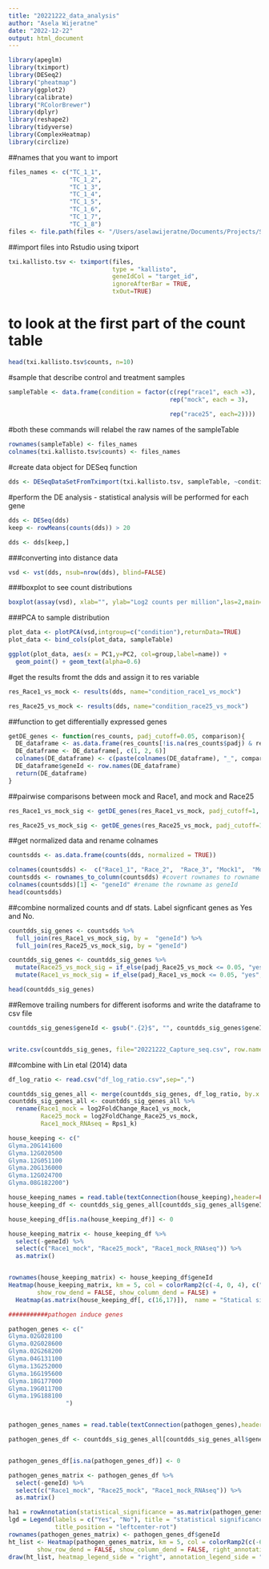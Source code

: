 ```yaml
---
title: "20221222_data_analysis"
author: "Asela Wijeratne"
date: "2022-12-22"
output: html_document
---
```


```r
library(apeglm)
library(tximport)
library(DESeq2)
library("pheatmap")
library(ggplot2)
library(calibrate)
library("RColorBrewer")
library(dplyr)
library(reshape2)
library(tidyverse)
library(ComplexHeatmap)
library(circlize)
```

##names that you want to import 

```r
files_names <- c("TC_1_1", 
                 "TC_1_2",
                 "TC_1_3",
                 "TC_1_4",
                 "TC_1_5",
                 "TC_1_6",
                 "TC_1_7",
                 "TC_1_8")
files <- file.path(files <- "/Users/aselawijeratne/Documents/Projects/Soy_RNAseq/20210208_captureseq/20210628_data_analysis/03_kalisto_alginment", files_names, "abundance.tsv")
```

##import files into Rstudio using txiport 

```r
txi.kallisto.tsv <- tximport(files, 
                             type = "kallisto", 
                             geneIdCol = "target_id", 
                             ignoreAfterBar = TRUE, 
                             txOut=TRUE)
```

# to look at the first part of the count table 

```r
head(txi.kallisto.tsv$counts, n=10)
```

#sample that describe control and treatment samples 

```r
sampleTable <- data.frame(condition = factor(c(rep("race1", each =3),
                                             rep("mock", each = 3), 
                                    
                                             rep("race25", each=2))))
```

#both these commands will relabel the raw names of the sampleTable
```r
rownames(sampleTable) <- files_names
colnames(txi.kallisto.tsv$counts) <- files_names
```


#create data object for DESeq function
```r
dds <- DESeqDataSetFromTximport(txi.kallisto.tsv, sampleTable, ~condition)
```


#perform the DE analysis - statistical analysis will be performed for each gene

```r
dds <- DESeq(dds)
keep <- rowMeans(counts(dds)) > 20

dds <- dds[keep,]

```
###converting into distance data

```r
vsd <- vst(dds, nsub=nrow(dds), blind=FALSE)
```

###boxplot to see count distributions
```r
boxplot(assay(vsd), xlab="", ylab="Log2 counts per million",las=2,main="Normalised Distributions")
```

###PCA to sample distribution 

```r
plot_data <- plotPCA(vsd,intgroup=c("condition"),returnData=TRUE)
plot_data <- bind_cols(plot_data, sampleTable)

ggplot(plot_data, aes(x = PC1,y=PC2, col=group,label=name)) + 
  geom_point() + geom_text(alpha=0.6)

```

#get the results fromt the dds and assign it to res variable

```r
res_Race1_vs_mock <- results(dds, name="condition_race1_vs_mock")

res_Race25_vs_mock <- results(dds, name="condition_race25_vs_mock")

```

##function to get differentially expressed genes

```r

getDE_genes <- function(res_counts, padj_cutoff=0.05, comparison){
  DE_dataframe <- as.data.frame(res_counts[!is.na(res_counts$padj) & res_counts$padj <= padj_cutoff, ])
  DE_dataframe <- DE_dataframe[, c(1, 2, 6)]
  colnames(DE_dataframe) <- c(paste(colnames(DE_dataframe), "_", comparison, sep = ""))
  DE_dataframe$geneId <- row.names(DE_dataframe)
  return(DE_dataframe)
}
```

##pairwise comparisons between mock and Race1, and mock and Race25

```r
res_Race1_vs_mock_sig <- getDE_genes(res_Race1_vs_mock, padj_cutoff=1, "Race1_vs_mock")

res_Race25_vs_mock_sig <- getDE_genes(res_Race25_vs_mock, padj_cutoff=1, "Race25_vs_mock")

```

##get normalized data and rename colnames

```r
countsdds <- as.data.frame(counts(dds, normalized = TRUE))

colnames(countsdds) <-  c("Race1_1", "Race_2",	"Race_3", "Mock1",	"Mock2",	"Mock3",	"Race25_1", "Race25_2")
countsdds <- rownames_to_column(countsdds) #covert rownames to rowname column
colnames(countsdds)[1] <- "geneId" #rename the rowname as geneId
head(countsdds)
```

##combine normalized counts and df stats. Label signficant genes as Yes and No. 

```r
countdds_sig_genes <- countsdds %>% 
  full_join(res_Race1_vs_mock_sig, by =  "geneId") %>%
  full_join(res_Race25_vs_mock_sig, by = "geneId")

countdds_sig_genes <- countdds_sig_genes %>%
  mutate(Race25_vs_mock_sig = if_else(padj_Race25_vs_mock <= 0.05, "yes", "no")) %>%
  mutate(Race1_vs_mock_sig = if_else(padj_Race1_vs_mock <= 0.05, "yes", "no"))

head(countdds_sig_genes)  
```

##Remove trailing numbers for different isoforms and write the dataframe to csv file

```r
countdds_sig_genes$geneId <- gsub(".{2}$", "", countdds_sig_genes$geneId)


write.csv(countdds_sig_genes, file="20221222_Capture_seq.csv", row.names = FALSE)

```


##combine with Lin etal (2014) data
```r
df_log_ratio <- read.csv("df_log_ratio.csv",sep=",")

countdds_sig_genes_all <- merge(countdds_sig_genes, df_log_ratio, by.x = "geneId", by.y ="X", all.x =TRUE)
countdds_sig_genes_all <- countdds_sig_genes_all %>% 
  rename(Race1_mock = log2FoldChange_Race1_vs_mock,
         Race25_mock = log2FoldChange_Race25_vs_mock,
         Race1_mock_RNAseq = Rps1_k)

```


```r
house_keeping <- c("
Glyma.20G141600
Glyma.12G020500
Glyma.12G051100
Glyma.20G136000
Glyma.12G024700
Glyma.08G182200")

house_keeping_names = read.table(textConnection(house_keeping),header=FALSE)
house_keeping_df <- countdds_sig_genes_all[countdds_sig_genes_all$geneId %in% house_keeping_names$V1, ]

house_keeping_df[is.na(house_keeping_df)] <- 0

house_keeping_matrix <- house_keeping_df %>% 
  select(-geneId) %>% 
  select(c("Race1_mock", "Race25_mock", "Race1_mock_RNAseq")) %>%
  as.matrix()


rownames(house_keeping_matrix) <- house_keeping_df$geneId
Heatmap(house_keeping_matrix, km = 5, col = colorRamp2(c(-4, 0, 4), c("green", "white", "red")), show_column_names = TRUE, show_row_names = FALSE,
        show_row_dend = FALSE, show_column_dend = FALSE) +
  Heatmap(as.matrix(house_keeping_df[, c(16,17)]),  name = "Statical significance", show_row_names = FALSE, width = unit(20, "mm")) 


```


```r
###########pathogen induce genes

pathogen_genes <- c("
Glyma.02G028100
Glyma.02G028600
Glyma.02G268200
Glyma.04G131100
Glyma.13G252000
Glyma.16G195600
Glyma.18G177000
Glyma.19G011700
Glyma.19G188100
                ")


pathogen_genes_names = read.table(textConnection(pathogen_genes),header=FALSE)

pathogen_genes_df <- countdds_sig_genes_all[countdds_sig_genes_all$geneId %in% pathogen_genes_names$V1,]


pathogen_genes_df[is.na(pathogen_genes_df)] <- 0

pathogen_genes_matrix <- pathogen_genes_df %>% 
  select(-geneId) %>% 
  select(c("Race1_mock", "Race25_mock", "Race1_mock_RNAseq")) %>%
  as.matrix()

ha1 = rowAnnotation(statistical_significance = as.matrix(pathogen_genes_df[, c(16,17)]), annotation_legend_param = list())
lgd = Legend(labels = c("Yes", "No"), title = "statistical significance", legend_gp = gpar(fill = 1:2),
             title_position = "leftcenter-rot")
rownames(pathogen_genes_matrix) <- pathogen_genes_df$geneId
ht_list <- Heatmap(pathogen_genes_matrix, km = 5, col = colorRamp2(c(-6, 0, 6), c("green", "white", "red")), show_column_names = TRUE,  show_row_names = FALSE,
        show_row_dend = FALSE, show_column_dend = FALSE, right_annotation = ha1) 
draw(ht_list, heatmap_legend_side = "right", annotation_legend_side = "bottom") 



```


